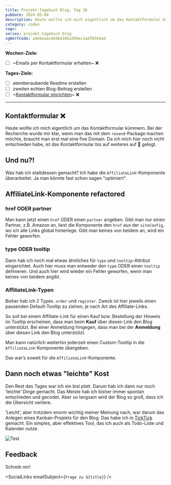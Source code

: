 ---
title: Projekt-Tagebuch Blog, Tag 16
pubDate: 2024-05-08
description: Heute wollte ich mich eigentlich um das Kontaktformular kümmern. Bei der Recherche wurde mir klar, wenn man das mit dem `resend`-Package machen möchte, braucht man erst mal eine fixe Domain. Da ich mich hier noch nicht entschieden habe, ist das Kontaktformular bis auf weiteres auf Eis gelegt.
category: coden
tags:
series: projekt-tagebuch blog
vgWortCode: a4ebeaac0d4b4385a309ec1adf0344ad
---

<DateFormatter date={pubDate} weekday />

**Wochen-Ziele:**

- [ ] ~Emails per Kontaktformular erhalten~ ❌

**Tages-Ziele:**

- [ ] atemberaubende Readme erstellen
- [ ] zweiten echten Blog-Beitrag erstellen
- [ ] ~[Kontaktformular einrichten](#kontaktformular)~ ❌

---

## Kontaktformular ❌

Heute wollte ich mich eigentlich um das Kontaktformular kümmern. Bei der Recherche wurde mir klar, wenn man das mit dem `resend`-Package machen möchte, braucht man erst mal eine fixe Domain. Da ich mich hier noch nicht entschieden habe, ist das Kontaktformular bis auf weiteres auf 🍦 gelegt.

## Und nu?!

Was hab ich stattdessen gemacht? Ich habe die `AffiliateLink`-Komponente überarbeitet. Ja man könnte fast schon sagen "optimiert".

## AffiliateLink-Komponente refactored

### href ODER partner

Man kann jetzt einen `href` ODER einen `partner` angeben. Gibt man nur einen Partner, z.B. Amazon an, liest die Komponente den `href` aus der `siteConfig`, wo ich alle Links global hinterlege. Gibt man keines von beidem an, wird ein Fehler geworfen.

### type ODER tooltip

Dann hab ich noch mal etwas ähnliches für `type` und `tooltip`-Attribut eingerichtet. Auch hier muss man entweder den `type` ODER einen `tooltip` definieren. Und auch hier wird wieder ein Fehler geworfen, wenn man keines von beidem angibt.

### AffiliateLink-Typen

Bisher hab ich 2 Types. `order` und `register`. Zweck ist hier jeweils einen passenden Default-Tooltip zu ziehen, je nach Art des Affiliate-Links.

So soll bei einem Affiliate-Link für einen Kauf bzw. Bestellung der Hinweis im Tooltip erscheinen, dass man beim **Kauf** über diesen Link den Blog unterstützt. Bei einer Anmeldung hingegen, dass man bei der **Anmeldung** über diesen Link den Blog unterstützt.

Man kann natürlich weiterhin jederzeit einen Custom-Tooltip in die `AffiliateLink`-Komponente übergeben.

Das war’s soweit für die `AffiliateLink`-Komponente.

## Dann noch etwas "leichte" Kost

Den Rest des Tages war ich ein bisl platt. Darum hab ich dann nur noch ‘leichte’ Dinge gemacht. Das Meiste hab ich bisher immer spontan entschieden und gecodet. Aber so langsam wird der Blog so groß, dass ich die Übersicht verliere.

‘Leicht’, aber trotzdem enorm wichtig meiner Meinung nach, war darum das Anlegen eines Kanban-Projekts für den Blog. Das habe ich in [TickTick]($ticktick) gemacht. Ein simples, aber effektives Tool, das ich auch als Todo-Liste und Kalender nutze.

![Test](/img/ticktick-blog-kanban.png)

## Feedback

<Accordion>
Schreib mir!

<SocialLinks emailSubject={`Frage zu ${title}`} />

</Accordion>
